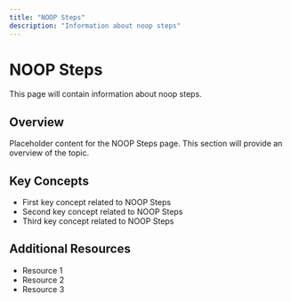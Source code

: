 ```yaml
---
title: "NOOP Steps"
description: "Information about noop steps"
---
```


# NOOP Steps

This page will contain information about noop steps.

## Overview

Placeholder content for the NOOP Steps page. This section will provide an overview of the topic.

## Key Concepts

- First key concept related to NOOP Steps
- Second key concept related to NOOP Steps
- Third key concept related to NOOP Steps

## Additional Resources

- Resource 1
- Resource 2
- Resource 3
